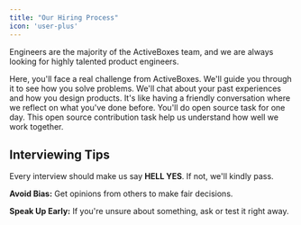 ```yaml
---
title: "Our Hiring Process" 
icon: 'user-plus'
---
```


Engineers are the majority of the ActiveBoxes team, and we are always looking for highly talented product engineers.

<Steps>
  <Step title="Technical Interview">
    Here, you'll face a real challenge from ActiveBoxes. We'll guide you through it to see how you solve problems.
  </Step>
  <Step title="Product & Leadership Interview">
    We'll chat about your past experiences and how you design products. It's like having a friendly conversation where we reflect on what you've done before.
  </Step>
  <Step title="Work Trial">
    You'll do open source task for one day. This open source contribution task help us understand how well we work together.
  </Step>
</Steps>

## Interviewing Tips

Every interview should make us say **HELL YES**. If not, we'll kindly pass.

**Avoid Bias:** Get opinions from others to make fair decisions.

**Speak Up Early:** If you're unsure about something, ask or test it right away.
